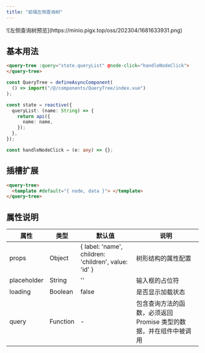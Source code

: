 ```yaml
---
title: "前端左侧查询树"
---
```


<Card title="组件预览" icon="image">
  ![左侧查询树预览](https://minio.pigx.top/oss/202304/1681633931.png)
</Card>

## 基本用法

```html
<query-tree :query="state.queryList" @node-click="handleNodeClick">
</query-tree>
```

```typescript
const QueryTree = defineAsyncComponent(
  () => import("/@/components/QueryTree/index.vue")
);

const state = reactive({
  queryList: (name: String) => {
    return api({
      name: name,
    });
  },
});

const handleNodeClick = (e: any) => {};
```

## 插槽扩展

```html
<query-tree>
  <template #default="{ node, data }"> </template>
</query-tree>
```

## 属性说明

| 属性 | 类型 | 默认值 | 说明 |
| --- | --- | --- | --- |
| props | Object | { label: 'name', children: 'children', value: 'id' } | 树形结构的属性配置 |
| placeholder | String | '' | 输入框的占位符 |
| loading | Boolean | false | 是否显示加载状态 |
| query | Function | - | 包含查询方法的函数，必须返回 Promise 类型的数据，并在组件中被调用 |


